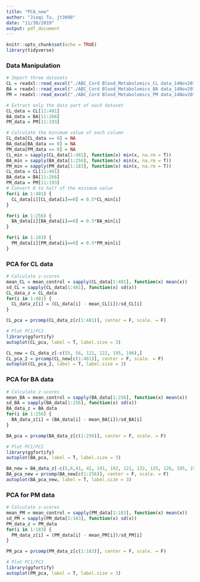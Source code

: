```yaml
---
title: "PCA_new"
author: "Jieqi Tu, jt3098"
date: "11/30/2019"
output: pdf_document
---
```


```r
knitr::opts_chunk$set(echo = TRUE)
library(tidyverse)
```

### Data Manipulation

```r
# Import three datasets
CL = readxl::read_excel("./ABC_Cord Blood_Metabolomics_CL data_14Nov2019.xlsx") %>% janitor::clean_names()
BA = readxl::read_excel("./ABC_Cord Blood_Metabolomics_BA data_14Nov2019.xlsx") %>% janitor::clean_names()
PM = readxl::read_excel("./ABC_Cord Blood_Metabolomics_PM data_14Nov2019.xlsx") %>% janitor::clean_names()

# Extract only the data part of each dataset
CL_data = CL[11:491]
BA_data = BA[11:266]
PM_data = PM[11:193]
```

```r
# Calculate the minimum value of each column
CL_data[CL_data == 0] = NA
BA_data[BA_data == 0] = NA
PM_data[PM_data == 0] = NA
CL_min = sapply(CL_data[1:481], function(x) min(x, na.rm = T))
BA_min = sapply(BA_data[1:256], function(x) min(x, na.rm = T))
PM_min = sapply(PM_data[1:183], function(x) min(x, na.rm = T))
CL_data = CL[11:491]
BA_data = BA[11:266]
PM_data = PM[11:193]
# Convert 0 to half of the minimum value
for(i in 1:481) {
  CL_data[i][CL_data[i]==0] = 0.5*CL_min[i]
}

for(i in 1:256) {
  BA_data[i][BA_data[i]==0] = 0.5*BA_min[i]
}

for(i in 1:183) {
  PM_data[i][PM_data[i]==0] = 0.5*PM_min[i]
}
```

### PCA for CL data
```r
# Calculate z-scores
mean_CL = mean_control = sapply(CL_data[1:481], function(x) mean(x)) 
sd_CL = sapply(CL_data[1:481], function(x) sd(x))
CL_data_z = CL_data
for(i in 1:481) {
  CL_data_z[i] = (CL_data[i] - mean_CL[i])/sd_CL[i]
}

CL_pca = prcomp(CL_data_z[c(1:481)], center = F, scale. = F)

# Plot PC1/PC2
library(ggfortify)
autoplot(CL_pca, label = T, label.size = 3)

CL_new = CL_data_z[-c(55, 56, 121, 122, 195, 196),]
CL_pca_2 = prcomp(CL_new[c(1:481)], center = F, scale. = F)
autoplot(CL_pca_2, label = T, label.size = 3)
```

### PCA for BA data
```r
# Calculate z-scores
mean_BA = mean_control = sapply(BA_data[1:256], function(x) mean(x)) 
sd_BA = sapply(BA_data[1:256], function(x) sd(x))
BA_data_z = BA_data
for(i in 1:256) {
  BA_data_z[i] = (BA_data[i] - mean_BA[i])/sd_BA[i]
}

BA_pca = prcomp(BA_data_z[c(1:256)], center = F, scale. = F)

# Plot PC1/PC2
library(ggfortify)
autoplot(BA_pca, label = T, label.size = 3)

BA_new = BA_data_z[-c(5,6,41, 42, 191, 192, 121, 122, 125, 126, 195, 196),]
BA_pca_new = prcomp(BA_new[c(1:256)], center = F, scale. = F)
autoplot(BA_pca_new, label = T, label.size = 3)

```

### PCA for PM data
```r
# Calculate z-scores
mean_PM = mean_control = sapply(PM_data[1:183], function(x) mean(x)) 
sd_PM = sapply(PM_data[1:183], function(x) sd(x))
PM_data_z = PM_data
for(i in 1:183) {
  PM_data_z[i] = (PM_data[i] - mean_PM[i])/sd_PM[i]
}

PM_pca = prcomp(PM_data_z[c(1:183)], center = F, scale. = F)

# Plot PC1/PC2
library(ggfortify)
autoplot(PM_pca, label = T, label.size = 3)
```

